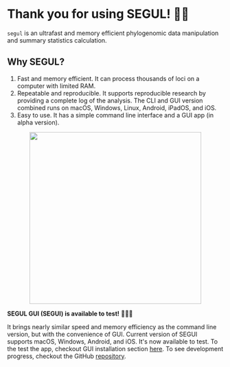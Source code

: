 # Thank you for using SEGUL! 🙏🏻

`segul` is an ultrafast and memory efficient phylogenomic data manipulation and summary statistics calculation.

## Why SEGUL?

1. Fast and memory efficient. It can process thousands of loci on a computer with limited RAM.
2. Repeatable and reproducible. It supports reproducible research by providing a complete log of the analysis. The CLI and GUI version combined runs on macOS, Windows, Linux, Android, iPadOS, and iOS.
3. Easy to use. It has a simple command line interface and a GUI app (in alpha version).

<div align="center">
  <img
    src="https://raw.githubusercontent.com/hhandika/segul-docs/main/assets/img/segui_mb.webp"
    width="400"
  />
</div>

**SEGUL GUI (SEGUI) is available to test!** 🎉🎉🎉

It brings nearly similar speed and memory efficiency as the command line version, but with the convenience of GUI. Current version of SEGUI supports macOS, Windows, Android, and iOS. It's now available to test. To the test the app, checkout GUI installation section [here](https://docs.page/hhandika/segul-docs/gui_install). To see development progress, checkout the GitHub [repository](https://github.com/hhandika/segui).
